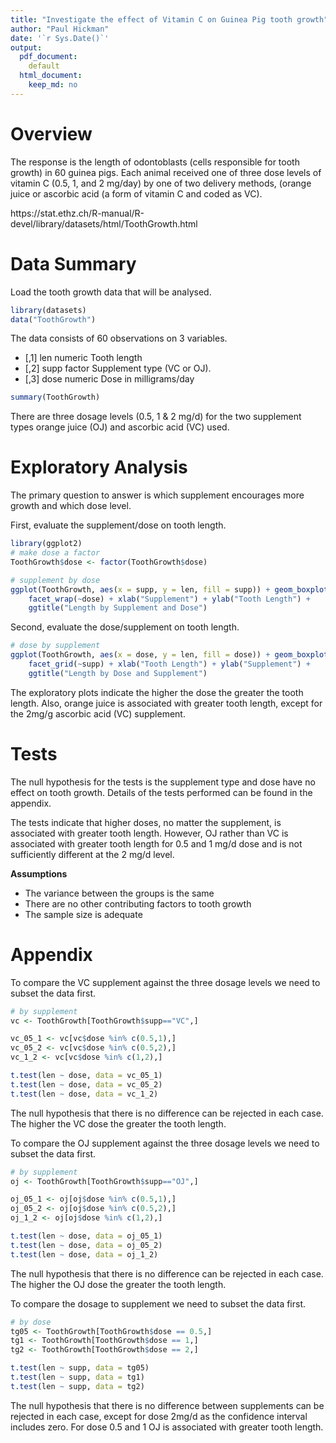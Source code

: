 ```yaml
---
title: "Investigate the effect of Vitamin C on Guinea Pig tooth growth"
author: "Paul Hickman"
date: '`r Sys.Date()`'
output:
  pdf_document:
    default
  html_document:
    keep_md: no
---
```


# Overview

The response is the length of odontoblasts (cells responsible for tooth growth) in 60 guinea pigs. Each animal received one of three dose levels of vitamin C (0.5, 1, and 2 mg/day) by one of two delivery methods, (orange juice or ascorbic acid (a form of vitamin C and coded as VC).

https://stat.ethz.ch/R-manual/R-devel/library/datasets/html/ToothGrowth.html

# Data Summary

Load the tooth growth data that will be analysed.

```r
library(datasets)
data("ToothGrowth")
```

The data consists of 60 observations on 3 variables.

* [,1]	len	numeric	Tooth length
* [,2]	supp	factor	Supplement type (VC or OJ).
* [,3]	dose	numeric	Dose in milligrams/day

```r
summary(ToothGrowth)
```

There are three dosage levels (0.5, 1 & 2 mg/d) for the two supplement types orange juice (OJ) and ascorbic acid (VC) used.

# Exploratory Analysis

The primary question to answer is which supplement encourages more growth and which dose level.

First, evaluate the supplement/dose on tooth length.

```r
library(ggplot2)
# make dose a factor
ToothGrowth$dose <- factor(ToothGrowth$dose)

# supplement by dose
ggplot(ToothGrowth, aes(x = supp, y = len, fill = supp)) + geom_boxplot() + 
    facet_wrap(~dose) + xlab("Supplement") + ylab("Tooth Length") + 
    ggtitle("Length by Supplement and Dose")
```

Second, evaluate the dose/supplement on tooth length.

```r
# dose by supplement
ggplot(ToothGrowth, aes(x = dose, y = len, fill = dose)) + geom_boxplot() + 
    facet_grid(~supp) + xlab("Tooth Length") + ylab("Supplement") + 
    ggtitle("Length by Dose and Supplement")
```

The exploratory plots indicate the higher the dose the greater the tooth length.  Also, orange juice is associated with greater tooth length, except for the 2mg/g ascorbic acid (VC) supplement.

# Tests

The null hypothesis for the tests is the supplement type and dose have no effect on tooth growth.  Details of the tests performed can be found in the appendix.

The tests indicate that higher doses, no matter the supplement, is associated with greater tooth length.  However, OJ rather than VC is associated with greater tooth length for 0.5 and 1 mg/d dose and is not sufficiently different at the 2 mg/d level.

**Assumptions**

* The variance between the groups is the same
* There are no other contributing factors to tooth growth
* The sample size is adequate

# Appendix

To compare the VC supplement against the three dosage levels we need to subset the data first.

```r
# by supplement
vc <- ToothGrowth[ToothGrowth$supp=="VC",]

vc_05_1 <- vc[vc$dose %in% c(0.5,1),]
vc_05_2 <- vc[vc$dose %in% c(0.5,2),]
vc_1_2 <- vc[vc$dose %in% c(1,2),]

t.test(len ~ dose, data = vc_05_1)
t.test(len ~ dose, data = vc_05_2)
t.test(len ~ dose, data = vc_1_2)
```

The null hypothesis that there is no difference can be rejected in each case.  The higher the VC dose the greater the tooth length.

To compare the OJ supplement against the three dosage levels we need to subset the data first.

```r
# by supplement
oj <- ToothGrowth[ToothGrowth$supp=="OJ",]

oj_05_1 <- oj[oj$dose %in% c(0.5,1),]
oj_05_2 <- oj[oj$dose %in% c(0.5,2),]
oj_1_2 <- oj[oj$dose %in% c(1,2),]

t.test(len ~ dose, data = oj_05_1)
t.test(len ~ dose, data = oj_05_2)
t.test(len ~ dose, data = oj_1_2)
```

The null hypothesis that there is no difference can be rejected in each case.  The higher the OJ dose the greater the tooth length.

To compare the dosage to supplement we need to subset the data first.

```r
# by dose
tg05 <- ToothGrowth[ToothGrowth$dose == 0.5,]
tg1 <- ToothGrowth[ToothGrowth$dose == 1,]
tg2 <- ToothGrowth[ToothGrowth$dose == 2,]

t.test(len ~ supp, data = tg05)
t.test(len ~ supp, data = tg1)
t.test(len ~ supp, data = tg2)
```

The null hypothesis that there is no difference between supplements can be rejected in each case, except for dose 2mg/d as the confidence interval includes zero.  For dose 0.5 and 1 OJ is associated with greater tooth length.
